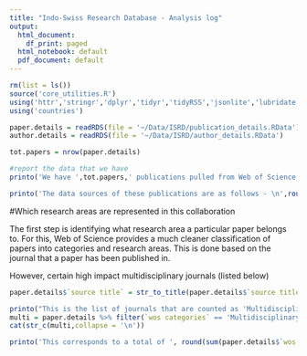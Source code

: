```yaml
---
title: "Indo-Swiss Research Database - Analysis log"
output:
  html_document:
    df_print: paged
  html_notebook: default
  pdf_document: default
---
```



```r
rm(list = ls())
source('core_utilities.R')
using('httr','stringr','dplyr','tidyr','tidyRSS','jsonlite','lubridate','ggplot2','readxl','readr','purrr','knitr','tibble')
using('countries')

paper.details = readRDS(file = '~/Data/ISRD/publication_details.RData')
author.details = readRDS(file = '~/Data/ISRD/author_details.RData')

tot.papers = nrow(paper.details)

#report the data that we have
printo('We have ',tot.papers,' publications pulled from Web of Science and Scopus in our analysis.')

printo('The data sources of these publications are as follows - \n',round(sum(paper.details$datasource == 'Both')/tot.papers*100),"% available in both databases,\n",round(sum(paper.details$datasource == 'Scopus')/tot.papers*100),"% available only from Scopus,\n",round(sum(paper.details$datasource == 'WoS')/tot.papers*100),"% available only from Web of Science.\n")
```


#Which research areas are represented in this collaboration

The first step is identifying what research area a particular paper belongs to. For this, Web of Science provides a much cleaner classification of papers into categories and research areas. This is done based on the journal that a paper has been published in.

However, certain high impact multidisciplinary journals (listed below) 

```r

paper.details$`source title` = str_to_title(paper.details$`source title`)

printo("This is the list of journals that are counted as 'Multidisciplinary Sciences' according to the Web of Science classification")
multi = paper.details %>% filter(`wos categories` == 'Multidisciplinary Sciences') %>% select(`source title`) %>% pull() %>% str_to_title() %>% unique()  %>% sort()
cat(str_c(multi,collapse = '\n'))

printo('This corresponds to a total of ', round(sum(paper.details$`wos categories` == 'Multidisciplinary Sciences', na.rm= T)/tot.papers*100),"% of the papers in our database")

```

